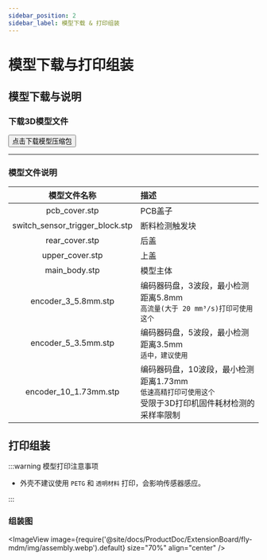 ```yaml
---
sidebar_position: 2
sidebar_label: 模型下载 & 打印组装
---
```


# 模型下载与打印组装

## 模型下载与说明

### 下载3D模型文件

<Button variant="contained" disableElevation href="http://cdn.mellow.klipper.cn/STEP/MDM-filament_sensor.zip">点击下载模型压缩包</Button>

----

### 模型文件说明

| 模型文件名称 | 描述 |
| :---: | :--- |
| pcb_cover.stp | PCB盖子 |
| switch_sensor_trigger_block.stp | 断料检测触发块 |
| rear_cover.stp | 后盖 |
| upper_cover.stp | 上盖 |
| main_body.stp | 模型主体 |
| encoder_3_5.8mm.stp | 编码器码盘，3波段，最小检测距离5.8mm <br/> `高流量(大于 20 mm³/s)打印可使用这个` |
| encoder_5_3.5mm.stp | 编码器码盘，5波段，最小检测距离3.5mm <br/> `适中，建议使用` |
| encoder_10_1.73mm.stp | 编码器码盘，10波段，最小检测距离1.73mm <br/> `低速高精打印可使用这个` <br/> 受限于3D打印机固件耗材检测的采样率限制 |


## 打印组装

:::warning 模型打印注意事项

- 外壳不建议使用 `PETG` 和 `透明材料` 打印，会影响传感器感应。

:::

### 组装图

<ImageView image={require('@site/docs/ProductDoc/ExtensionBoard/fly-mdm/img/assembly.webp').default} size="70%" align="center" />

